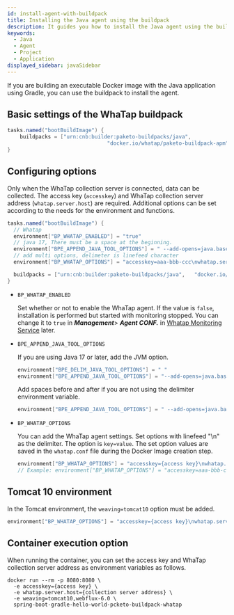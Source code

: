 ```yaml
---
id: install-agent-with-buildpack
title: Installing the Java agent using the buildpack
description: It guides you how to install the Java agent using the buildpack.
keywords:
  - Java
  - Agent
  - Project
  - Application
displayed_sidebar: javaSidebar
---
```


If you are building an executable Docker image with the Java application using Gradle, you can use the buildpack to install the agent. 

## Basic settings of the WhaTap buildpack

```java title='build.gradle'
tasks.named("bootBuildImage") {
	buildpacks = ["urn:cnb:builder:paketo-buildpacks/java",	
								"docker.io/whatap/paketo-buildpack-apm"]
}
```

## Configuring options

Only when the WhaTap collection server is connected, data can be collected. The access key (`accesskey`) and WhaTap collection server address (`whatap.server.host`) are required. Additional options can be set according to the needs for the environment and functions.

```java title='build.gradle'
tasks.named("bootBuildImage") {
  // Whatap 
  environment["BP_WHATAP_ENABLED"] = "true"
  // java 17, There must be a space at the beginning.
  environment["BPE_APPEND_JAVA_TOOL_OPTIONS"] = " --add-opens=java.base/java.lang=ALL-UNNAMED "
  // add multi options, delimeter is linefeed character
  environment["BP_WHATAP_OPTIONS"] = "accesskey=aaa-bbb-ccc\nwhatap.server.host=1.1.1.1/2.2.2.2"

  buildpacks = ["urn:cnb:builder:paketo-buildpacks/java",	"docker.io/whatap/paketo-buildpack-apm"]
}
```

- `BP_WHATAP_ENABLED`

  Set whether or not to enable the WhaTap agent. If the value is `false`, installation is performed but started with monitoring stopped. You can change it to `true` in **_Management_**> **_Agent CONF._** in [Whatap Monitoring Service](https://service.whatap.io) later.

- `BPE_APPEND_JAVA_TOOL_OPTIONS`

  If you are using Java 17 or later, add the JVM option.

  ```java
  environment["BPE_DELIM_JAVA_TOOL_OPTIONS"] = " "
  environment["BPE_APPEND_JAVA_TOOL_OPTIONS"] = "--add-opens=java.base/java.lang=ALL-UNNAMED"
  ```

  Add spaces before and after if you are not using the delimiter environment variable.

  ```java
  environment["BPE_APPEND_JAVA_TOOL_OPTIONS"] = " --add-opens=java.base/java.lang=ALL-UNNAMED "
  ```

- `BP_WHATAP_OPTIONS`

  You can add the WhaTap agent settings. Set options with linefeed "\n" as the delimiter. The option is `key=value`. The set option values are saved in the `whatap.conf` file during the Docker Image creation step. 

  ```java
  environment["BP_WHATAP_OPTIONS"] = "accesskey={access key}\nwhatap.server.host={collection server address}"
  // Example: environment["BP_WHATAP_OPTIONS"] = "accesskey=aaa-bbb-ccc\nwhatap.server.host=1.1.1.1/2.2.2.2"
  ```

## Tomcat 10 environment

In the Tomcat environment, the `weaving=tomcat10` option must be added.

```java
environment["BP_WHATAP_OPTIONS"] = "accesskey={access key}\nwhatap.server.host={collection server address}\nweaving=tomcat10"
```

## Container execution option

When running the container, you can set the access key and WhaTap collection server address as environment variables as follows.

```docker
docker run --rm -p 8080:8080 \
  -e accesskey={access key} \
  -e whatap.server.host={collection server address} \
  -e weaving=tomcat10,webflux-6.0 \
  spring-boot-gradle-hello-world-pcketo-buildpack-whatap
```

